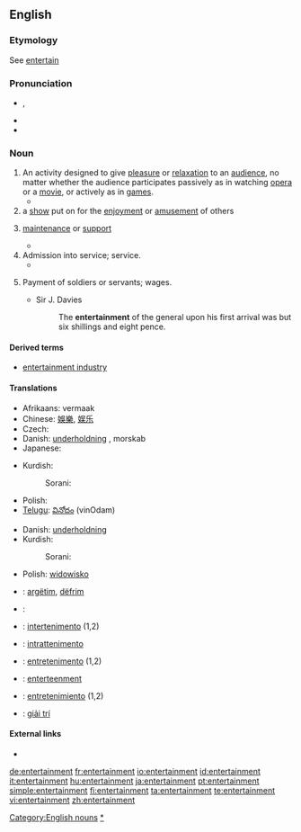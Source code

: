==English==
{{wikipedia}}

===Etymology===
See [[entertain]]

===Pronunciation===
* {{IPA|/ɛn.tɝˈteɪn.mənt/}}, {{SAMPA|/en.t@"tEIn.m@nt/}}
* {{audio|en-us-entertainment.ogg|Audio (US)}}
* {{audio|en-us-entertainment1.ogg|Audio (US)}}

===Noun===
{{en-noun}}

# An activity designed to give [[pleasure]] or [[relaxation]] to an [[audience]], no matter whether the audience participates passively as in watching [[opera]] or a [[movie]], or actively as in [[game]]s.
#* {{quote-book|passage=The delinquents are generally the adventurous type, who have little use for reading and other non-active '''entertainment'''.|title=[[S:Roth v. United States/Dissent Douglas|Roth v. United States]]|author=William O. Douglas|year=1957}}
# a [[show]] put on for the [[enjoyment]] or [[amusement]] of others
# {{obsolete}} [[maintenance]] or [[support]]
#* {{quote-book|passage="This," said the matronly presence, ushering me into a low room on the right, "is where the Travellers sit by the fire, and cook what bits of suppers they buy with their fourpences."<p>"O! Then they have no '''Entertainment'''?" said I. For the inscription over the outer door was still running in my head, and I was mentally repeating, in a kind of tune, "Lodging, '''entertainment''', and fourpence each."|title=[[S:The Seven Poor Travellers|The Seven Poor Travellers]]|author=Charles Dickens|year=1854?<!--The year is estimated based on its appearance on Google books search.-->}}
# Admission into service; service.
#* {{quote-book|passage=He must think us some band of strangers i' the adversary's '''entertainment'''.|author=William Shakespeare|title=[[S:All's Well That Ends Well|All's Well That Ends Well]]|year=1601-1608}}
# {{obsolete}} Payment of soldiers or servants; wages.
#* Sir J. Davies
#*:  The '''entertainment''' of the general upon his first arrival was but six shillings and eight pence.

====Derived terms====
* [[entertainment industry]]

====Translations====
{{trans-top|activity designed to give pleasure or relaxation}}
* Afrikaans: vermaak
* Chinese: [[娛樂]], [[娱乐]]
* Czech: {{t-|cs|zábava|f}}
* Danish: [[underholdning]] {{c}}, morskab {{c}}
* Japanese: {{t-|ja|娯楽|sc=Jpan}}
{{trans-mid}}
* Kurdish:
*: Sorani: {{t|ku|رابواردن|tr=rrabwardin|sc=KUchar}}
* Polish: {{t+|pl|rozrywka|m}}
* [[Telugu]]:  [[వినోదం]] (vinOdam)
{{trans-bottom}}

{{trans-top|show for enjoyment}}
* Danish: [[underholdning]] {{c}}
* Kurdish:
*: Sorani: {{t|ku|ئاهه‌نگ|tr=áheng|sc=KUchar}}
{{trans-mid}}
* Polish: [[widowisko]] {{f}}
{{trans-bottom}}

{{checktrans-top}}
* {{ttbc|Albanian}}: [[argëtim]], [[dëfrim]]
* {{ttbc|Arabic}}: {{Arab|[[لهو]]}}
* {{ttbc|Interlingua}}: [[intertenimento]] (1,2)
* {{ttbc|Italian}}: [[intrattenimento]] {{m}}

* {{ttbc|Portuguese}}: [[entretenimento]] {{m}} (1,2)
* {{ttbc|Scots}}: [[enterteenment]]
* {{ttbc|Spanish}}: [[entretenimiento]] {{m}} (1,2)
* {{ttbc|Vietnamese}}: [[giải trí]]
{{trans-bottom}}

====External links====
* {{R:Webster 1913}}

[[Category:English nouns]]
[[Category:Entertainment|*]]

[[de:entertainment]]
[[fr:entertainment]]
[[io:entertainment]]
[[id:entertainment]]
[[it:entertainment]]
[[hu:entertainment]]
[[ja:entertainment]]
[[pt:entertainment]]
[[simple:entertainment]]
[[fi:entertainment]]
[[ta:entertainment]]
[[te:entertainment]]
[[vi:entertainment]]
[[zh:entertainment]]